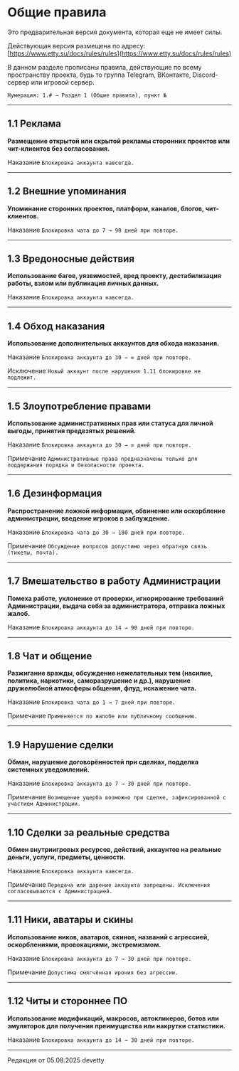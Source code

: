 # Общие правила

<Badge bgColor="#FF3333" textColor="#FFFFFF">Это предварительная версия документа, которая еще не имеет силы.</Badge>

Действующая версия размещена по адресу: [https://www.etty.su/docs/rules/rules](https://www.etty.su/docs/rules/rules)

В данном разделе прописаны правила, действующие по всему пространству проекта, будь то группа Telegram, ВКонтакте, Discord-сервер или игровой сервер.

```Нумерация: 1.# — Раздел 1 (Общие правила), пункт №```

--------

## 1.1 Реклама

**Размещение открытой или скрытой рекламы сторонних проектов или чит-клиентов без согласования.**

<Badge bgColor="#FF3333" textColor="#FFFFFF">Наказание</Badge> ```Блокировка аккаунта навсегда.```

--------

## 1.2 Внешние упоминания

**Упоминание сторонних проектов, платформ, каналов, блогов, чит-клиентов.**

<Badge bgColor="#FF3333" textColor="#FFFFFF">Наказание</Badge> ```Блокировка чата до 7 → 90 дней при повторе.```

--------

## 1.3 Вредоносные действия

**Использование багов, уязвимостей, вред проекту, дестабилизация работы, взлом или публикация личных данных.**

<Badge bgColor="#FF3333" textColor="#FFFFFF">Наказание</Badge> ```Блокировка аккаунта навсегда.```

--------

## 1.4 Обход наказания

**Использование дополнительных аккаунтов для обхода наказания.**

<Badge bgColor="#FF3333" textColor="#FFFFFF">Наказание</Badge> ```Блокировка аккаунта до 30 → ∞ дней при повторе.```

<Badge bgColor="#118823" textColor="#FFFFFF">Исключение</Badge> ```Новый аккаунт после нарушения 1.11 блокировке не подлежит.```

--------

## 1.5 Злоупотребление правами

**Использование административных прав или статуса для личной выгоды, принятия предвзятых решений.**

<Badge bgColor="#FF3333" textColor="#FFFFFF">Наказание</Badge> ```Блокировка аккаунта до 30 → ∞ дней при повторе.```

<Badge bgColor="#118823" textColor="#FFFFFF">Примечание</Badge> ```Административные права предназначены только для поддержания порядка и безопасности проекта.```

--------

## 1.6 Дезинформация

**Распространение ложной информации, обвинение или оскорбление администрации, введение игроков в заблуждение.**

<Badge bgColor="#FF3333" textColor="#FFFFFF">Наказание</Badge> ```Блокировка чата до 30 → 180 дней при повторе.```

<Badge bgColor="#118823" textColor="#FFFFFF">Примечание</Badge> ```Обсуждение вопросов допустимо через обратную связь (тикеты, почта).```

--------

## 1.7 Вмешательство в работу Администрации

**Помеха работе, уклонение от проверки, игнорирование требований Администрации, выдача себя за администратора, отправка ложных жалоб.**

<Badge bgColor="#FF3333" textColor="#FFFFFF">Наказание</Badge> ```Блокировка аккаунта до 14 → 90 дней при повторе.```

--------

## 1.8 Чат и общение

**Разжигание вражды, обсуждение нежелательных тем (насилие, политика, наркотики, саморазрушение и др.), нарушение дружелюбной атмосферы общения, флуд, искажение чата.**

<Badge bgColor="#FF3333" textColor="#FFFFFF">Наказание</Badge> ```Блокировка чата до 1 → 7 дней при повторе.```

<Badge bgColor="#118823" textColor="#FFFFFF">Примечание</Badge> ```Применяется по жалобе или публичному сообщению.```

--------

## 1.9 Нарушение сделки

**Обман, нарушение договорённостей при сделках, подделка системных уведомлений.**

<Badge bgColor="#FF3333" textColor="#FFFFFF">Наказание</Badge> ```Блокировка аккаунта до 7 → 30 дней при повторе.```

<Badge bgColor="#118823" textColor="#FFFFFF">Примечание</Badge> ```Возмещение ущерба возможно при сделке, зафиксированной с участием Администрации.```

--------

## 1.10 Сделки за реальные средства

**Обмен внутриигровых ресурсов, действий, аккаунтов на реальные деньги, услуги, предметы, ценности.**

<Badge bgColor="#FF3333" textColor="#FFFFFF">Наказание</Badge> ```Блокировка аккаунта навсегда.```

<Badge bgColor="#118823" textColor="#FFFFFF">Примечание</Badge> ```Передача или дарение аккаунта запрещены. Исключения согласовываются с Администрацией.```

--------

## 1.11 Ники, аватары и скины

**Использование ников, аватаров, скинов, названий с агрессией, оскорблениями, провокациями, экстремизмом.**

<Badge bgColor="#FF3333" textColor="#FFFFFF">Наказание</Badge> ```Блокировка аккаунта до 7 → 30 дней при повторе.```

<Badge bgColor="#118823" textColor="#FFFFFF">Примечание</Badge> ```Допустима смягчённая ирония без агрессии.```

--------

## 1.12 Читы и стороннее ПО

**Использование модификаций, макросов, автокликеров, ботов или эмуляторов для получения преимущества или накрутки статистики.**

<Badge bgColor="#FF3333" textColor="#FFFFFF">Наказание</Badge> ```Блокировка аккаунта до 14 → 30 дней при повторе.```

--------

<Badge bgColor="#ffad47" textColor="#000000">Редакция от 05.08.2025</Badge> <Badge bgColor="#88bfbd" textColor="#000000">devetty</Badge>